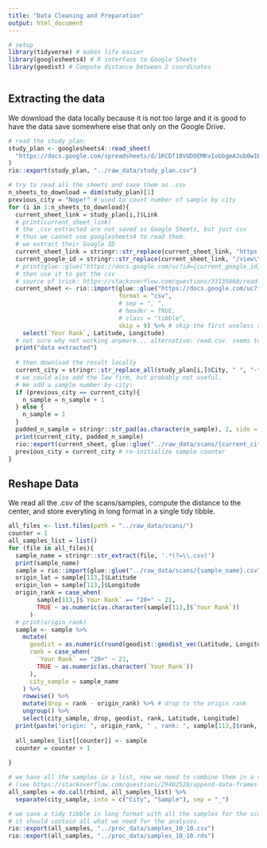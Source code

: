 ```yaml
---
title: "Data Cleaning and Preparation"
output: html_document
---
```



```r

# setup
library(tidyverse) # makes life easier
library(googlesheets4) # R interface to Google Sheets
library(geodist) # Compute distance between 2 coordinates



```

## Extracting the data

We download the data locally because it is not too large and it is good to have the data save somewhere else that only on the Google Drive.  

```r

# read the study plan:
study_plan <- googlesheets4::read_sheet(
  "https://docs.google.com/spreadsheets/d/1KCDf10VUDOEMKvIobbgmAJub0w1ETslf4oVmrzS8wQQ/edit#gid=0"
)
rio::export(study_plan, "../raw_data/study_plan.csv")

```


```r

# try to read all the sheets and save them as .csv
n_sheets_to_download = dim(study_plan)[1]
previous_city = "Nope!" # used to count number of sample by city
for (i in 1:n_sheets_to_download){
  current_sheet_link = study_plan[i,]$Link
  # print(current_sheet_link)
  # the .csv extracted are not saved as Google Sheets, but just csv
  # thus we cannot use googlesheets4 to read them.
  # we extract their Google ID
  current_sheet_link = stringr::str_replace(current_sheet_link, "https://drive.google.com/file/d/", "")
  current_google_id = stringr::str_replace(current_sheet_link, "/view\\?usp=sharing", "")
  # print(glue::glue("https://docs.google.com/uc?id={current_google_id}&export=download"))
  # then use it to get the csv
  # source of trick: https://stackoverflow.com/questions/33135060/read-csv-file-hosted-on-google-drive
  current_sheet <- rio::import(glue::glue("https://docs.google.com/uc?id={current_google_id}&export=download"),
                               format = "csv",
                               # sep = ", ",
                               # header = TRUE,
                               # class = "tibble",
                               skip = 9) %>% # skip the first useless rows
    select(`Your Rank`, Latitude, Longitude)
  # not sure why not working anymore... alternative: read.csv. seems to be auth issue (error 403)
  print("data extracted")
  
  # then download the result locally
  current_city = stringr::str_replace_all(study_plan[i,]$City, " ", "-" ) # add city in filename
  # we could also add the law firm, but probably not useful. 
  # We add a sample number by city:
  if (previous_city == current_city){
    n_sample = n_sample + 1
  } else {
    n_sample = 1
  }
  padded_n_sample = stringr::str_pad(as.character(n_sample), 2, side = "left", pad = "0") # consistent name, better ordering
  print(current_city, padded_n_sample)
  rio::export(current_sheet, glue::glue("../raw_data/scans/{current_city}_{padded_n_sample}.csv"))
  previous_city = current_city # re-initialize sample counter
}
```


## Reshape Data

We read all the .csv of the scans/samples, compute the distance to the center, and store everyting in long format in a single tidy tibble.  


```r

all_files <- list.files(path = "../raw_data/scans/")
counter = 1
all_samples_list = list()
for (file in all_files){
  sample_name = stringr::str_extract(file, '.*(?=\\.csv)')
  print(sample_name)
  sample = rio::import(glue::glue("../raw_data/scans/{sample_name}.csv"))
  origin_lat = sample[113,]$Latitude
  origin_lon = sample[113,]$Longitude
  origin_rank = case_when(
        sample[113,]$`Your Rank` == "20+" ~ 21,
        TRUE ~ as.numeric(as.character(sample[113,]$`Your Rank`))
      )
  # print(origin_rank)
  sample <- sample %>% 
    mutate(
      geodist = as.numeric(round(geodist::geodist_vec(Latitude, Longitude, origin_lat, origin_lon)/1000, 3)), # /1000 for km
      rank = case_when(
        `Your Rank` == "20+" ~ 21,
        TRUE ~ as.numeric(as.character(`Your Rank`))
      ),
      city_sample = sample_name
    ) %>%
    rowwise() %>%
    mutate(drop = rank - origin_rank) %>% # drop to the origin rank
    ungroup() %>%
    select(city_sample, drop, geodist, rank, Latitude, Longitude)
  print(paste("origin: ", origin_rank, " , rank: ", sample[113,]$rank, ", drop: ", sample[113,]$drop))
  
  all_samples_list[[counter]] <- sample
  counter = counter + 1
  
}

# we have all the samples in a list, now we need to combine them in a single tibble:
# (see https://stackoverflow.com/questions/29402528/append-data-frames-together-in-a-for-loop/29419402)
all_samples = do.call(rbind, all_samples_list) %>%
  separate(city_sample, into = c("City", "Sample"), sep = "_")

# we save a tidy tibble in long format with all the samples for the scans
# it should contain all what we need for the analyses.
rio::export(all_samples, "../proc_data/samples_10_10.csv")
rio::export(all_samples, "../proc_data/samples_10_10.rds")


```










